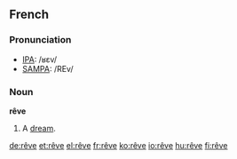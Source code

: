 ==French==

===Pronunciation===
*[[w:IPA|IPA]]: /ʁɛv/
*[[w:SAMPA|SAMPA]]: /REv/

===Noun===
'''rêve'''
# A [[dream]].

[[de:rêve]]
[[et:rêve]]
[[el:rêve]]
[[fr:rêve]]
[[ko:rêve]]
[[io:rêve]]
[[hu:rêve]]
[[fi:rêve]]